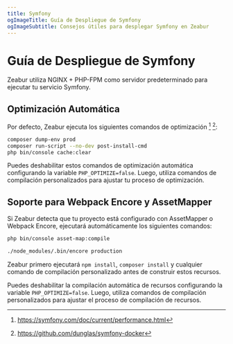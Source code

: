 ```yaml
---
title: Symfony
ogImageTitle: Guía de Despliegue de Symfony
ogImageSubtitle: Consejos útiles para desplegar Symfony en Zeabur
---
```


# Guía de Despliegue de Symfony

Zeabur utiliza NGINX + PHP-FPM como servidor predeterminado para ejecutar tu servicio Symfony.

## Optimización Automática

Por defecto, Zeabur ejecuta los siguientes comandos de optimización [^1] [^2]:

```bash
composer dump-env prod
composer run-script --no-dev post-install-cmd
php bin/console cache:clear
```

Puedes deshabilitar estos comandos de optimización automática configurando la variable `PHP_OPTIMIZE=false`. Luego, utiliza comandos de compilación personalizados para ajustar tu proceso de optimización.

[^1]: https://symfony.com/doc/current/performance.html
[^2]: https://github.com/dunglas/symfony-docker

## Soporte para Webpack Encore y AssetMapper

Si Zeabur detecta que tu proyecto está configurado con AssetMapper o Webpack Encore, ejecutará automáticamente los siguientes comandos:

```bash
php bin/console asset-map:compile
```

```bash
./node_modules/.bin/encore production
```

Zeabur primero ejecutará `npm install`, `composer install` y cualquier comando de compilación personalizado antes de construir estos recursos.

Puedes deshabilitar la compilación automática de recursos configurando la variable `PHP_OPTIMIZE=false`. Luego, utiliza comandos de compilación personalizados para ajustar el proceso de compilación de recursos.
